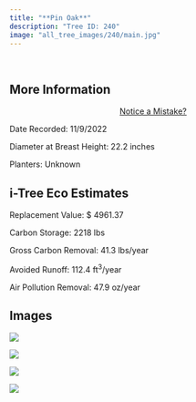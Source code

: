 ```yaml
---
title: "**Pin Oak**"
description: "Tree ID: 240"
image: "all_tree_images/240/main.jpg"
---
```


<br>

## **More Information**
::: column-margin
<center><a class="button" href="https://forms.gle/W6f5nwYxrM33hF4f7">Notice a Mistake?</a></center>
:::


Date Recorded:  11/9/2022

Diameter at Breast Height:  22.2  inches

Planters:  Unknown

## **i-Tree Eco Estimates**


 Replacement Value: $ 4961.37

 Carbon Storage:  2218  lbs

 Gross Carbon Removal:  41.3  lbs/year

 Avoided Runoff:  112.4  ft<sup>3</sup>/year

 Air Pollution Removal:  47.9  oz/year

## **Images**


 ![](all_tree_images/240/IMG_7258.jpg)

 ![](all_tree_images/240/IMG_7259.jpg)

 ![](all_tree_images/240/IMG_7260.jpg)

 ![](all_tree_images/240/main.jpg)
